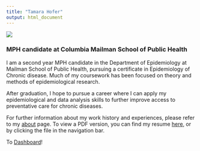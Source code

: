 ```yaml
---
title: "Tamara Hofer"
output: html_document
---
```


![](load/photo.jpeg)

### MPH candidate at Columbia Mailman School of Public Health 

I am a second year MPH candidate in the Department of Epidemiology at Mailman School of Public Health, pursuing a certificate in Epidemiology of Chronic disease. Much of my coursework has been focused on theory and methods of epidemiological research.

After graduation, I hope to pursue a career where I can apply my epidemiological and data analysis skills to further improve access to preventative care for chronic diseases. 

For further information about my work history and experiences, please refer to my [about](about.html) page.
To view a PDF version, you can find my resume [here](./load/CV_Hofer.pdf), or by clicking the file in the navigation bar. 


To [Dashboard](dashboard.html)!

